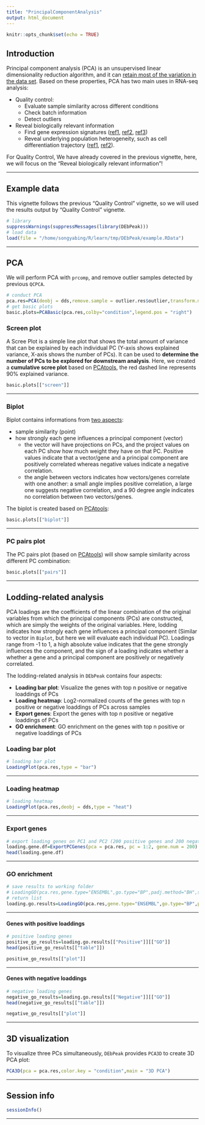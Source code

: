 ```yaml
---
title: "PrincipalComponentAnalysis"
output: html_document
---
```


```r
knitr::opts_chunk$set(echo = TRUE)
```

## Introduction
Principal component analysis (PCA) is an unsupervised linear dimensionality reduction algorithm, and it can [retain most of the variation in the data set](https://www.nature.com/articles/nbt0308-303). Based on these properties, PCA has two main uses in RNA-seq analysis:

* Quality control: 
  - Evaluate sample similarity across different conditions
  - Check batch information
  - Detect outliers
* Reveal biologically relevant information
  - Find gene expression signatures ([ref1](https://www.ncbi.nlm.nih.gov/pmc/articles/PMC5317117/), [ref2](https://link.springer.com/article/10.1007/s13238-019-0648-6), [ref3](https://www.biorxiv.org/content/10.1101/2020.10.26.355750v3.full))
  - Reveal underlying population heterogeneity, such as cell differentiation trajectory ([ref1](https://insight.jci.org/articles/view/159093), [ref2](https://www.pnas.org/doi/10.1073/pnas.1908180116)).

For Quality Control, We have already covered in the previous vignette, here, we will focus on the "Reveal biologically relevant information"!

<hr />

## Example data
This vignette follows the previous "Quality Control" vignette, so we will used the results output by "Quality Control" vignette.

```r
# library
suppressWarnings(suppressMessages(library(DEbPeak)))
# load data
load(file = "/home/songyabing/R/learn/tmp/DEbPeak/example.RData")
```

<hr />

## PCA
We will perform PCA with `prcomp`, and remove outlier samples detected by previous `QCPCA`.
```r
# conduct PCA
pca.res=PCA(deobj = dds,remove.sample = outlier.res$outlier,transform.method = "rlog")
# get basic plots
basic.plots=PCABasic(pca.res,colby="condition",legend.pos = "right")
```

### Screen plot
A Scree Plot is a simple line plot that shows the total amount of variance that can be explained by each individual PC (Y-axis shows explained variance, X-axis shows the number of PCs). It can be used to **determine the number of PCs to be explored for downstream analysis**. Here, we created a **cumulative scree plot** based on [PCAtools](https://github.com/kevinblighe/PCAtools), the red dashed line represents 90% explained variance.
```r
basic.plots[["screen"]]
```

<hr />

### Biplot
Biplot contains informations from [two aspects](https://blog.bioturing.com/2018/06/18/how-to-read-pca-biplots-and-scree-plots/):

* sample similarity (point)
* how strongly each gene influences a principal component (vector)
  - the vector will have projections on PCs, and the project values on each PC show how much weight they have on that PC. Positive values indicate that a vector/gene and a principal component are positively correlated whereas negative values indicate a negative correlation.
  - the angle between vectors indicates how vectors/genes correlate with one another: a small angle implies positive correlation, a large one suggests negative correlation, and a 90 degree angle indicates no correlation between two vectors/genes.
  
The biplot is created based on [PCAtools](https://github.com/kevinblighe/PCAtools):
```r
basic.plots[["biplot"]]
```

<hr />

### PC pairs plot
The PC pairs plot (based on [PCAtools](https://github.com/kevinblighe/PCAtools)) will show sample similarity across different PC combination:
```r
basic.plots[["pairs"]]
```

<hr />
  
## Lodding-related analysis
PCA loadings are the coefficients of the linear combination of the original variables from which the principal components (PCs) are constructed, which are simply the weights of the original variables. Here, lodding indicates how strongly each gene influences a principal component (Similar to vector in `Biplot`, but here we will evaluate each individual PC). Loadings range from -1 to 1, a high absolute value indicates that the gene strongly influences the component, and the sign of a loading indicates whether a whether a gene and a principal component are positively or negatively correlated. 

The lodding-related analysis in `DEbPeak` contains four aspects: 

* **Loading bar plot**: Visualize the genes with top n positive or negative loaddings of PCs
* **Loading heatmap**: Log2-normalized counts of the genes with top n positive or negative loaddings of PCs across samples
* **Export genes**: Export the genes with top n positive or negative loaddings of PCs
* **GO enrichment**: GO enrichment on the genes with top n positive or negative loaddings of PCs

### Loading bar plot
```r
# loading bar plot
LoadingPlot(pca.res,type = "bar")
```

<hr />

### Loading heatmap
```r
# loading heatmap
LoadingPlot(pca.res,deobj = dds,type = "heat")
```

<hr />

### Export genes
```r
# export loading genes on PC1 and PC2 (200 positive genes and 200 negative genes) 
loading.gene.df=ExportPCGenes(pca = pca.res, pc = 1:2, gene.num = 200)
head(loading.gene.df)
```

<hr />

### GO enrichment
```r
# save results to working folder
# LoadingGO(pca.res,gene.type="ENSEMBL",go.type="BP",padj.method="BH",save = T)
# return list
loading.go.results=LoadingGO(pca.res,gene.type="ENSEMBL",go.type="BP",padj.method="BH",str.width = 50,save = F)
```

<hr />

#### Genes with positive loaddings
```r
# positive loading genes
positive_go_results=loading.go.results[["Positive"]][["GO"]]
head(positive_go_results[["table"]])

positive_go_results[["plot"]]
```

<hr />

#### Genes with negative loaddings
```r
# negative loading genes
negative_go_results=loading.go.results[["Negative"]][["GO"]]
head(negative_go_results[["table"]])

negative_go_results[["plot"]]
```

<hr />

## 3D visualization
To visualize three PCs simultaneously, `DEbPeak` provides `PCA3D` to create 3D PCA plot:
```r
PCA3D(pca = pca.res,color.key = "condition",main = "3D PCA")
```

<hr />

## Session info
```r
sessionInfo()
```

<hr />







